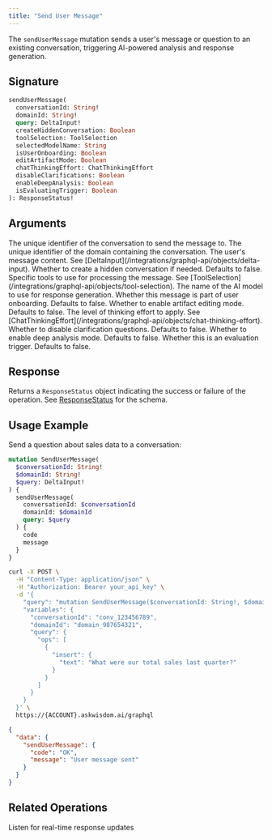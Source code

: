 ```yaml
---
title: "Send User Message"
---
```


The `sendUserMessage` mutation sends a user's message or question to an existing conversation, triggering AI-powered analysis and response generation.

## Signature

```graphql
sendUserMessage(
  conversationId: String!
  domainId: String!
  query: DeltaInput!
  createHiddenConversation: Boolean
  toolSelection: ToolSelection
  selectedModelName: String
  isUserOnboarding: Boolean
  editArtifactMode: Boolean
  chatThinkingEffort: ChatThinkingEffort
  disableClarifications: Boolean
  enableDeepAnalysis: Boolean
  isEvaluatingTrigger: Boolean
): ResponseStatus!
```

## Arguments

<ParamField path="conversationId" type="String!" required>
  The unique identifier of the conversation to send the message to.
</ParamField>

<ParamField path="domainId" type="String!" required>
  The unique identifier of the domain containing the conversation.
</ParamField>

<ParamField path="query" type="DeltaInput!" required>
  The user's message content. See [DeltaInput](/integrations/graphql-api/objects/delta-input).
</ParamField>

<ParamField path="createHiddenConversation" type="Boolean">
  Whether to create a hidden conversation if needed. Defaults to false.
</ParamField>

<ParamField path="toolSelection" type="ToolSelection">
  Specific tools to use for processing the message. See [ToolSelection](/integrations/graphql-api/objects/tool-selection).
</ParamField>

<ParamField path="selectedModelName" type="String">
  The name of the AI model to use for response generation.
</ParamField>

<ParamField path="isUserOnboarding" type="Boolean">
  Whether this message is part of user onboarding. Defaults to false.
</ParamField>

<ParamField path="editArtifactMode" type="Boolean">
  Whether to enable artifact editing mode. Defaults to false.
</ParamField>

<ParamField path="chatThinkingEffort" type="ChatThinkingEffort">
  The level of thinking effort to apply. See [ChatThinkingEffort](/integrations/graphql-api/objects/chat-thinking-effort).
</ParamField>

<ParamField path="disableClarifications" type="Boolean">
  Whether to disable clarification questions. Defaults to false.
</ParamField>

<ParamField path="enableDeepAnalysis" type="Boolean">
  Whether to enable deep analysis mode. Defaults to false.
</ParamField>

<ParamField path="isEvaluatingTrigger" type="Boolean">
  Whether this is an evaluation trigger. Defaults to false.
</ParamField>

## Response

Returns a `ResponseStatus` object indicating the success or failure of the operation. See [ResponseStatus](/integrations/graphql-api/objects/response-status) for the schema.

## Usage Example

Send a question about sales data to a conversation:

```graphql
mutation SendUserMessage(
  $conversationId: String!
  $domainId: String!
  $query: DeltaInput!
) {
  sendUserMessage(
    conversationId: $conversationId
    domainId: $domainId
    query: $query
  ) {
    code
    message
  }
}
```

<RequestExample>

```bash Request
curl -X POST \
  -H "Content-Type: application/json" \
  -H "Authorization: Bearer your_api_key" \
  -d '{
    "query": "mutation SendUserMessage($conversationId: String!, $domainId: String!, $query: DeltaInput!) { sendUserMessage(conversationId: $conversationId, domainId: $domainId, query: $query) { code message } }",
    "variables": {
      "conversationId": "conv_123456789",
      "domainId": "domain_987654321",
      "query": {
        "ops": [
          {
            "insert": {
              "text": "What were our total sales last quarter?"
            }
          }
        ]
      }
    }
  }' \
  https://{ACCOUNT}.askwisdom.ai/graphql
```

</RequestExample>

<ResponseExample>

```json Response
{
  "data": {
    "sendUserMessage": {
      "code": "OK",
      "message": "User message sent"
    }
  }
}
```

</ResponseExample>

## Related Operations

<CardGroup cols={2}>
  <Card title="Subscribe Conversation" icon="wifi" href="/integrations/graphql-api/subscriptions/subscribe-conversation">
    Listen for real-time response updates
  </Card>
</CardGroup>